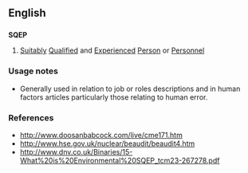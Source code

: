 ==English==

==={{initialism}}===
'''SQEP'''

#{{UK}} [[suitably|Suitably]] [[qualified|Qualified]] and [[experienced|Experienced]] [[person|Person]] or [[Personnel|Personnel]]

===Usage notes===
* Generally used in relation to job or roles descriptions and in human factors articles particularly those relating to human error.

===References===
*  http://www.doosanbabcock.com/live/cme171.htm
*  http://www.hse.gov.uk/nuclear/beaudit/beaudit4.htm
*  http://www.dnv.co.uk/Binaries/15-What%20is%20Environmental%20SQEP_tcm23-267278.pdf